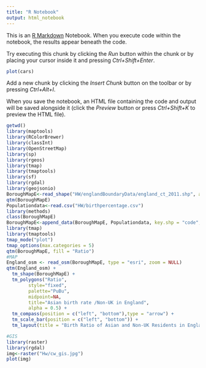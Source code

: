```yaml
---
title: "R Notebook"
output: html_notebook
---
```


This is an [R Markdown](http://rmarkdown.rstudio.com) Notebook. When you execute code within the notebook, the results appear beneath the code. 

Try executing this chunk by clicking the *Run* button within the chunk or by placing your cursor inside it and pressing *Ctrl+Shift+Enter*. 

```r
plot(cars)
```

Add a new chunk by clicking the *Insert Chunk* button on the toolbar or by pressing *Ctrl+Alt+I*.

When you save the notebook, an HTML file containing the code and output will be saved alongside it (click the *Preview* button or press *Ctrl+Shift+K* to preview the HTML file).
```r
getwd()
library(maptools)
library(RColorBrewer)
library(classInt)
library(OpenStreetMap)
library(sp)
library(rgeos)
library(tmap)
library(tmaptools)
library(sf)
library(rgdal)
library(geojsonio)
BoroughMapE<-read_shape("HW/englandBoundaryData/england_ct_2011.shp", as.sf= TRUE)
qtm(BoroughMapE)
Populationdata<-read.csv("HW/birthpercentage.csv")
library(methods)
class(BoroughMapE)
BoroughMapE<-append_data(BoroughMapE, Populationdata, key.shp = "code", key.data = "Code", ignore.duplicates = TRUE)                         
library(tmap)
library(tmaptools)
tmap_mode("plot")
tmap_options(max.categories = 5)
qtm(BoroughMapE, fill = "Ratio")
#MAP
England_osm <- read_osm(BoroughMapE, type = "esri", zoom = NULL)
qtm(England_osm) + 
  tm_shape(BoroughMapE) + 
  tm_polygons("Ratio", 
        style="fixed",
        palette="PuBu",
        midpoint=NA,
        title="Asian birth rate /Non-UK in England",
        alpha = 0.5) + 
  tm_compass(position = c("left", "bottom"),type = "arrow") + 
  tm_scale_bar(position = c("left", "bottom")) +
  tm_layout(title = "Birth Ratio of Asian and Non-UK Residents in England", legend.position = c("left", "bottom"))

#GIS
library(raster)
library(rgdal)
img<-raster("Hw/cw_gis.jpg")
plot(img)
```

